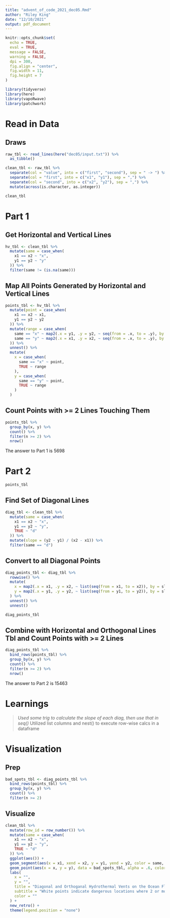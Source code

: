 ```yaml
---
title: "advent_of_code_2021_dec05.Rmd"
author: "Riley King"
date: "12/10/2021"
output: pdf_document
---
```


```r
knitr::opts_chunk$set(
  echo = TRUE,
  eval = TRUE,
  message = FALSE,
  warning = FALSE,
  dpi = 300,
  fig.align = "center",
  fig.width = 11,
  fig.height = 7
)
```

```r
library(tidyverse)
library(here)
library(vapoRwave)
library(patchwork)
```


# Read in Data

## Draws

```r
raw_tbl <- read_lines(here("dec05/input.txt")) %>%
  as_tibble()

clean_tbl <- raw_tbl %>%
  separate(col = "value", into = c("first", "second"), sep = " -> ") %>%
  separate(col = "first", into = c("x1", "y1"), sep = ",") %>%
  separate(col = "second", into = c("x2", "y2"), sep = ",") %>%
  mutate(across(is.character, as.integer))

clean_tbl
```

# Part 1

## Get Horizontal and Vertical Lines 

```r
hv_tbl <- clean_tbl %>%
  mutate(same = case_when(
    x1 == x2 ~ "x",
    y1 == y2 ~ "y"
  )) %>%
  filter(same != (is.na(same)))
```

## Map All Points Generated by Horizontal and Vertical Lines

```r
points_tbl <- hv_tbl %>%
  mutate(point = case_when(
    x1 == x2 ~ x1,
    y1 == y2 ~ y2
  )) %>%
  mutate(range = case_when(
    same == "x" ~ map2(.x = y1, .y = y2, ~ seq(from = .x, to = .y), by = 1),
    same == "y" ~ map2(.x = x1, .y = x2, ~ seq(from = .x, to = .y), by = 1)
  )) %>%
  unnest() %>%
  mutate(
    x = case_when(
      same == "x" ~ point,
      TRUE ~ range
    ),
    y = case_when(
      same == "y" ~ point,
      TRUE ~ range
    )
  )
```

## Count Points with >= 2 Lines Touching Them

```r
points_tbl %>%
  group_by(x, y) %>%
  count() %>%
  filter(n >= 2) %>%
  nrow()
```

The answer to Part 1 is 5698

# Part 2

```r
points_tbl
```

## Find Set of Diagonal Lines
```r
diag_tbl <- clean_tbl %>%
  mutate(same = case_when(
    x1 == x2 ~ "x",
    y1 == y2 ~ "y",
    TRUE ~ "d"
  )) %>%
  mutate(slope = (y2 - y1) / (x2 - x1)) %>%
  filter(same == "d")
```

## Convert to all Diagonal Points

```r
diag_points_tbl <- diag_tbl %>%
  rowwise() %>%
  mutate(
    x = map2(.x = x1, .y = x2, ~ list(seq(from = x1, to = x2)), by = slope),
    y = map2(.x = y1, .y = y2, ~ list(seq(from = y1, to = y2)), by = slope)
  ) %>%
  unnest() %>%
  unnest()

diag_points_tbl
```

## Combine with Horizontal and Orthogonal Lines Tbl and Count Points with >= 2 Lines

```r
diag_points_tbl %>%
  bind_rows(points_tbl) %>%
  group_by(x, y) %>%
  count() %>%
  filter(n >= 2) %>%
  nrow()
```

The answer to Part 2 is 15463

# Learnings

> *Used some trig to calculate the slope of each diag, then use that in seq()
> *Utilized list columns and nest() to execute row-wise calcs in a dataframe

# Visualization

## Prep

```r
bad_spots_tbl <- diag_points_tbl %>%
  bind_rows(points_tbl) %>%
  group_by(x, y) %>%
  count() %>%
  filter(n >= 2)
```

## Visualize
```r
clean_tbl %>%
  mutate(row_id = row_number()) %>%
  mutate(same = case_when(
    x1 == x2 ~ "x",
    y1 == y2 ~ "y",
    TRUE ~ "d"
  )) %>%
  ggplot(aes()) +
  geom_segment(aes(x = x1, xend = x2, y = y1, yend = y2, color = same, group = row_id), size = 1.1, alpha = .5) +
  geom_point(aes(x = x, y = y), data = bad_spots_tbl, alpha = .6, color = "white", size = .8) +
  labs(
    x = "",
    y = "",
    title = "Diagonal and Orthoganal Hydrothermal Vents on the Ocean Floor ",
    subtitle = "White points indicate dangerous locations where 2 or more vents overlap",
    color = ""
  ) +
  new_retro() +
  theme(legend.position = "none")
```
